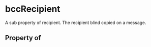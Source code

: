 # bccRecipient

A sub property of recipient. The recipient blind copied on a message.

## Property of



